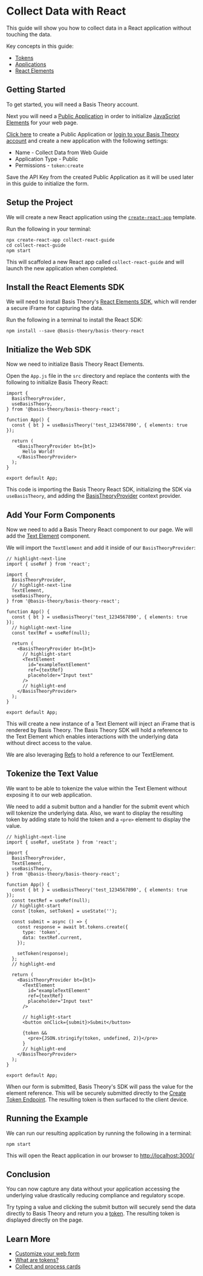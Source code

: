 
# Collect Data with React

This guide will show you how to collect data in a React application without touching the data.

Key concepts in this guide:

- [Tokens](/docs/concepts/what-are-tokens)
- [Applications](/docs/api/applications)
- [React Elements](/docs/sdks/web/react)

## Getting Started

To get started, you will need a Basis Theory account.

<AuthButtons />

Next you will need a [Public Application](/docs/api/applications#application-types) in order to initialize [JavaScript Elements](/docs/sdks/web/javascript) for your web page.

[Click here](https://portal.basistheory.com/applications/create?permissions=token%3Acreate&type=public&name=Collect%20Data%20from%20Web%20Guide) to create a Public Application or [login to your Basis Theory account](https://portal.basistheory.com/applications) and create a new application with the following settings:

- Name - Collect Data from Web Guide
- Application Type - Public
- Permissions - `token:create`

<Alert>
  Save the API Key from the created Public Application as it will be used later
  in this guide to initialize the form.
</Alert>

## Setup the Project

We will create a new React application using the [`create-react-app`](https://reactjs.org/docs/create-a-new-react-app.html#create-react-app) template.

Run the following in your terminal:

```shell showLineNumbers
npx create-react-app collect-react-guide
cd collect-react-guide
npm start
```

This will scaffoled a new React app called `collect-react-guide` and will launch the new application when completed.

## Install the React Elements SDK

We will need to install Basis Theory's [React Elements SDK](/docs/sdks/web/react), which will render a secure iFrame for capturing the data.

Run the following in a terminal to install the React SDK:

```shell
npm install --save @basis-theory/basis-theory-react
```

## Initialize the Web SDK

Now we need to initialize Basis Theory React Elements.

Open the `App.js` file in the `src` directory and replace the contents with the following to initialize Basis Theory React:

```tsx showLineNumbers title="src/App.js"
import {
  BasisTheoryProvider,
  useBasisTheory,
} from '@basis-theory/basis-theory-react';

function App() {
  const { bt } = useBasisTheory('test_1234567890', { elements: true });

  return (
    <BasisTheoryProvider bt={bt}>
      Hello World!
    </BasisTheoryProvider>
  );
}

export default App;
```

This code is importing the Basis Theory React SDK, initializing the SDK via `useBasisTheory`, and adding the [BasisTheoryProvider](/docs/sdks/web/react#basistheoryprovider) context provider.

## Add Your Form Components

Now we need to add a Basis Theory React component to our page. We will add the [Text Element](/docs/sdks/web/react/components#textelement) component.

We will import the `TextElement` and add it inside of our `BasisTheoryProvider`:

```tsx showLineNumbers title="src/App.js"
// highlight-next-line
import { useRef } from 'react';

import {
  BasisTheoryProvider,
  // highlight-next-line
  TextElement,
  useBasisTheory,
} from '@basis-theory/basis-theory-react';

function App() {
  const { bt } = useBasisTheory('test_1234567890', { elements: true });
  // highlight-next-line
  const textRef = useRef(null);

  return (
    <BasisTheoryProvider bt={bt}>
      // highlight-start
      <TextElement
        id="exampleTextElement"
        ref={textRef}
        placeholder="Input text"
      />
      // highlight-end
    </BasisTheoryProvider>
  );
}

export default App;
```

This will create a new instance of a Text Element will inject an iFrame that is rendered by Basis Theory. The Basis Theory SDK will hold a reference to the Text Element which enables interactions with the underlying data without direct access to the value.

We are also leveraging [Refs](https://reactjs.org/docs/refs-and-the-dom.html) to hold a reference to our TextElement.

## Tokenize the Text Value

We want to be able to tokenize the value within the Text Element without exposing it to our web application.

We need to add a submit button and a handler for the submit event which will tokenize the underlying data. Also, we want to display the resulting token by adding state to hold the token and a `<pre>` element to display the value.

```tsx showLineNumbers title="src/App.js"
// highlight-next-line
import { useRef, useState } from 'react';

import {
  BasisTheoryProvider,
  TextElement,
  useBasisTheory,
} from '@basis-theory/basis-theory-react';

function App() {
  const { bt } = useBasisTheory('test_1234567890', { elements: true });
  const textRef = useRef(null);
  // highlight-start
  const [token, setToken] = useState('');

  const submit = async () => {
    const response = await bt.tokens.create({
      type: 'token',
      data: textRef.current,
    });

    setToken(response);
  };
  // highlight-end

  return (
    <BasisTheoryProvider bt={bt}>
      <TextElement
        id="exampleTextElement"
        ref={textRef}
        placeholder="Input text"
      />

      // highlight-start
      <button onClick={submit}>Submit</button>

      {token &&
        <pre>{JSON.stringify(token, undefined, 2)}</pre>
      }
      // highlight-end
    </BasisTheoryProvider>
  );
}

export default App;
```

When our form is submitted, Basis Theory's SDK will pass the value for the element reference. This will be securely submitted directly to the [Create Token Endpoint](/docs/api/tokens#create-token). The resulting token is then surfaced to the client device.

## Running the Example

We can run our resulting application by running the following in a terminal:

```shell showLineNumbers
npm start
```

This will open the React application in our browser to [http://localhost:3000/](http://localhost:3000/)

## Conclusion

You can now capture any data without your application accessing the underlying value drastically reducing compliance and regulatory scope.

Try typing a value and clicking the submit button will securely send the data directly to Basis Theory and return you a [token](/docs/concepts/what-are-tokens). The resulting token is displayed directly on the page.

## Learn More

- [Customize your web form](/docs/guides/collect/customize-web-form)
- [What are tokens?](/docs/concepts/what-are-tokens)
- [Collect and process cards](/docs/blueprints/cards/collect-and-process-cards)
